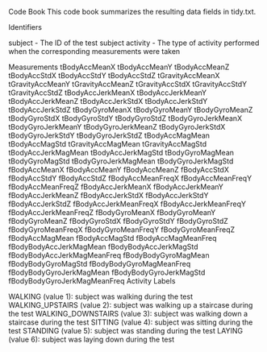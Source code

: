 Code Book
This code book summarizes the resulting data fields in tidy.txt.

Identifiers

subject - The ID of the test subject
activity - The type of activity performed when the corresponding measurements were taken

Measurements
tBodyAccMeanX
tBodyAccMeanY
tBodyAccMeanZ
tBodyAccStdX
tBodyAccStdY
tBodyAccStdZ
tGravityAccMeanX
tGravityAccMeanY
tGravityAccMeanZ
tGravityAccStdX
tGravityAccStdY
tGravityAccStdZ
tBodyAccJerkMeanX
tBodyAccJerkMeanY
tBodyAccJerkMeanZ
tBodyAccJerkStdX
tBodyAccJerkStdY
tBodyAccJerkStdZ
tBodyGyroMeanX
tBodyGyroMeanY
tBodyGyroMeanZ
tBodyGyroStdX
tBodyGyroStdY
tBodyGyroStdZ
tBodyGyroJerkMeanX
tBodyGyroJerkMeanY
tBodyGyroJerkMeanZ
tBodyGyroJerkStdX
tBodyGyroJerkStdY
tBodyGyroJerkStdZ
tBodyAccMagMean
tBodyAccMagStd
tGravityAccMagMean
tGravityAccMagStd
tBodyAccJerkMagMean
tBodyAccJerkMagStd
tBodyGyroMagMean
tBodyGyroMagStd
tBodyGyroJerkMagMean
tBodyGyroJerkMagStd
fBodyAccMeanX
fBodyAccMeanY
fBodyAccMeanZ
fBodyAccStdX
fBodyAccStdY
fBodyAccStdZ
fBodyAccMeanFreqX
fBodyAccMeanFreqY
fBodyAccMeanFreqZ
fBodyAccJerkMeanX
fBodyAccJerkMeanY
fBodyAccJerkMeanZ
fBodyAccJerkStdX
fBodyAccJerkStdY
fBodyAccJerkStdZ
fBodyAccJerkMeanFreqX
fBodyAccJerkMeanFreqY
fBodyAccJerkMeanFreqZ
fBodyGyroMeanX
fBodyGyroMeanY
fBodyGyroMeanZ
fBodyGyroStdX
fBodyGyroStdY
fBodyGyroStdZ
fBodyGyroMeanFreqX
fBodyGyroMeanFreqY
fBodyGyroMeanFreqZ
fBodyAccMagMean
fBodyAccMagStd
fBodyAccMagMeanFreq
fBodyBodyAccJerkMagMean
fBodyBodyAccJerkMagStd
fBodyBodyAccJerkMagMeanFreq
fBodyBodyGyroMagMean
fBodyBodyGyroMagStd
fBodyBodyGyroMagMeanFreq
fBodyBodyGyroJerkMagMean
fBodyBodyGyroJerkMagStd
fBodyBodyGyroJerkMagMeanFreq
Activity Labels

WALKING (value 1): subject was walking during the test
WALKING_UPSTAIRS (value 2): subject was walking up a staircase during the test
WALKING_DOWNSTAIRS (value 3): subject was walking down a staircase during the test
SITTING (value 4): subject was sitting during the test
STANDING (value 5): subject was standing during the test
LAYING (value 6): subject was laying down during the test
